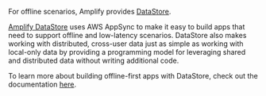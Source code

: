 For offline scenarios, Amplify provides [DataStore](/[platform]/prev/build-a-backend/more-features/datastore/set-up-datastore/).

[Amplify DataStore](/[platform]/prev/build-a-backend/more-features/datastore/set-up-datastore/) uses AWS AppSync to make it easy to build apps that need to support offline and low-latency scenarios. DataStore also makes working with distributed, cross-user data just as simple as working with local-only data by providing a programming model for leveraging shared and distributed data without writing additional code.

To learn more about building offline-first apps with DataStore, check out the documentation [here](/[platform]/prev/build-a-backend/more-features/datastore/set-up-datastore/).
